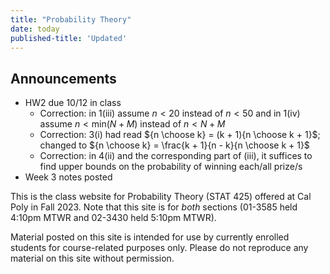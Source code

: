 ```yaml
---
title: "Probability Theory"
date: today
published-title: 'Updated'
---
```


::: callout-note
## Announcements

-   HW2 due 10/12 in class
    -   Correction: in 1(iii) assume $n < 20$ instead of $n < 50$ and in 1(iv) assume $n < \text{min}(N + M)$ instead of $n < N + M$
    -   Correction: 3(i) had read ${n \choose k} = (k + 1){n \choose k + 1}$; changed to ${n \choose k} = \frac{k + 1}{n - k}{n \choose k + 1}$
    -   Correction: in 4(ii) and the corresponding part of (iii), it suffices to find upper bounds on the probability of winning each/all prize/s
-   Week 3 notes posted
:::

This is the class website for Probability Theory (STAT 425) offered at Cal Poly in Fall 2023. Note that this site is for *both* sections (01-3585 held 4:10pm MTWR and 02-3430 held 5:10pm MTWR).

Material posted on this site is intended for use by currently enrolled students for course-related purposes only. Please do not reproduce any material on this site without permission.
